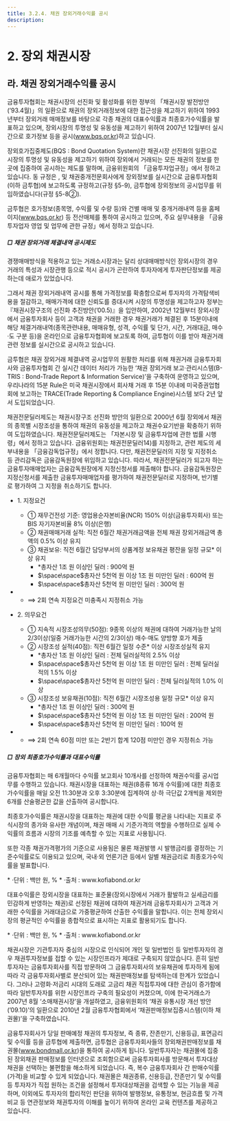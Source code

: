 ```yaml
---
title: 3.2.4. 채권 장외거래수익률 공시
description:
---
```

# 2. 장외 채권시장

## 라. 채권 장외거래수익률 공시 

금융투자협회는 채권시장의 선진화 및 활성화를 위한 정부의 「채권시장 발전방안(’93.4월)」의 일환으로 채권의 장외거래정보에 대한 접근성을 제고하기 위하여 1993년부터 장외거래 매매정보를 바탕으로 각종 채권의 대표수익률과 최종호가수익률을 발표하고 있으며, 장외시장의 투명성 및 유동성을 제고하기 위하여 2007년 12월부터 실시간으로 호가정보 등을 공시(www.bqs.or.kr)하고 있습니다.

<Accordion>
<AccordionTab header="[참 고] 장외호가집중제도 (금융투자업규정 §5-8~5-9)">

장외호가집중제도(BQS : Bond Quotation System)란 채권시장 선진화의 일환으로 시장의 투명성 및 유동성을 제고하기 위하여 장외에서 거래되는 모든 채권의 정보를 한 곳에 집중하여 공시하는 제도를 말하며, 금융위원회의 「금융투자업규정」에서 정하고 있습니다. 동 규정은 <GTooltip label="투자매매업자" desc="자기매매업무를 수행하는 금융투자회사"/>, <GTooltip label="은행, 종합금융회사, 증권금융회사" desc="투자매매업의 겸영인가를 받은 회사"/> 및 채권중개전문회사에게 장외정보를 실시간으로 금융투자협회(이하 금투협)에 보고하도록 규정하고(규정 §5-9), 금투협에 장외정보의 공시업무를 위임하였습니다(규정 §5-8②). 

금투협은 호가정보(종목명, 수익률 및 수량 등)와 건별 매매 및 중개거래내역 등을 홈페이지(www.bqs.or.kr) 등 전산매체를 통하여 공시하고 있으며, 주요 실무내용을 「금융투자업자 영업 및 업무에 관한 규정」에서 정하고 있습니다. 

</AccordionTab>
</Accordion>

##### □ 채권 장외거래 체결내역 공시제도

경쟁매매방식을 적용하고 있는 거래소시장과는 달리 상대매매방식인 장외시장의 경우 거래의 특성과 시장관행 등으로 적시 공시가 곤란하여 투자자에게 투자판단정보를 제공하는데 애로가 있었습니다. 

그래서 채권 장외거래내역 공시를 통해 가격정보를 확충함으로써 투자자의 가격탐색비용을 절감하고, 매매가격에 대한 신뢰도를 증대시켜 시장의 투명성을 제고하고자 정부는 『채권시장구조의 선진화 추진방안(’00.5)』을 입안하여, 2002년 12월부터 장외시장에서 금융투자회사 등이 고객과 채권을 거래한 경우 채권거래가 체결된 후 15분<GTooltipIcon desc="2000년 7월: 30분 ─> 2001년 8월: 5분 ─> 2002년 12월: 15분으로 단축" severity="info"/>이내에 해당 체결거래내역(종목관련내용, 매매유형, 성격, 수익률 및 단가, 시간, 거래대금, 매수·도 구분 등)을 온라인으로 금융투자협회에 보고토록 하여, 금투협이 이를 받아 채권거래관련 정보를 실시간으로 공시하고 있습니다<GTooltipIcon desc="금융투자업규정§5-8② (장외거래정보의 공시 등)에 따라 협회는 투자매매업자 등 또는 투자자가 장외거래를 함에 있어서 참고할 수 있도록 장외시장에서의 채권거래수익률, 호가정보, 건별 매매·중개거래내역 등을 관리·공시하여야 함" severity="info"/>.

금투협은 채권 장외거래 체결내역 공시업무의 원활한 처리를 위해 채권거래 금융투자회사와 금융투자협회 간 실시간 데이터 처리가 가능한 ‘채권 장외거래 보고·관리시스템(B-TRIS : Bond-Trade Report & Information Service)’을 구축하여 운영하고 있으며, 우리나라의 15분 Rule은 미국 채권시장에서 회사채 거래 후 15분 이내에 미국증권업협회에 보고하는 TRACE(Trade Reporting & Compliance Engine)시스템 보다 2년 앞서 도입되었습니다.

<GCallout title="업무 흐름도" severity="warn">
<GCenterImg src="/bm/320_5_pic.jpg" width="550" />
</GCallout>

<Accordion>
<AccordionTab header="[참 고]장외채권전문딜러 (법 시행령 §180 및 금융투자업규정 §5-10~5-17)" toggleable>

채권전문딜러제도는 채권시장구조 선진화 방안의 일환으로 2000년 6월 장외에서 채권의 종목별 시장조성을 통하여 채권의 유동성을 제고하고 채권수요기반을 확충하기 위하여 도입하였습니다. 채권전문딜러제도는 「자본시장 및 금융투자업에 관한 법률 시행령」에서 정하고 있습니다. 금융위원회는 채권전문딜러14)를 지정하고, 관련 제도의 세부내용을 「금융감독업규정」에서 정합니다. 다만, 채권전문딜러의 지정 및 지정취소 등 관리감독은 금융감독원장에 위임하고 있습니다. 따라서, 채권전문딜러가 되고자 하는 금융투자매매업자는 금융감독원장에게 지정신청서를 제출해야 합니다. 금융감독원장은 지정신청서를 제출한 금융투자매매업자를 평가하여 채권전문딜러로 지정하며, 반기별로 평가하여 그 지정을 취소하기도 합니다.

* 1\. 지정요건
    * ① 재무건전성 기준: 영업용순자본비율(NCR) 150% 이상(금융투자회사) 또는 BIS 자기자본비율 8% 이상(은행)
    * ② 채권매매거래 실적: 직전 6월간 채권거래금액을 전체 채권 장외거래금액 총액의 0.5% 이상 유지
    * ③ 채권보유: 직전 6월간 담당부서의 상품계정 보유채권 평잔을 일정 규모* 이상 유지
        * *총자산 1조 원 이상인 딜러 : 900억 원
        * $\space\space$총자산 5천억 원 이상 1조 원 미만인 딜러 : 600억 원
        * $\space\space$총자산 5천억 원 미만인 딜러 : 300억 원
 *
    * $\implies$ 2회 연속 지정요건 미충족시 지정취소 가능

* 2\. 의무요건
    * ① 지속적 시장조성의무(50점): 9종목 이상의 채권에 대하여 거래가능한 날의 2/3이상(일중 거래가능한 시간의 2/3이상) 매수·매도 양방향 호가 제출
    * ② 시장조성 실적(40점): 직전 6월간 일정 수준* 이상 시장조성실적 유지
        * *총자산 1조 원 이상인 딜러 : 전체 딜러실적의 2.5% 이상
        * $\space\space$총자산 5천억 원 이상 1조 원 미만인 딜러 : 전체 딜러실적의 1.5% 이상
        * $\space\space$총자산 5천억 원 미만인 딜러 : 전체 딜러실적의 1.0% 이상
    * ③ 시장조성 보유채권(10점): 직전 6월간 시장조성용 일정 규모* 이상 유지
        * *총자산 1조 원 이상인 딜러 : 300억 원
        * $\space\space$총자산 5천억 원 이상 1조 원 미만인 딜러 : 200억 원
        * $\space\space$총자산 5천억 원 미만인 딜러 : 100억 원
*
    * $\implies$ 2회 연속 60점 미만 또는 2반기 합계 120점 미만인 경우 지정취소 가능

</AccordionTab>
</Accordion>

##### □ 장외 최종호가수익률과 대표수익률

금융투자협회는 매 6개월마다 수익률 보고회사 10개사를 선정하여 채권수익률 공시업무를 수행하고 있습니다. 채권시장을 대표하는 채권(8종류 16개 수익률)에 대한 최종호가수익률을 매일 오전 11:30분과 오후 3:30분에 집계하여 상·하 극단값 2개씩을 제외한 6개를 산술평균한 값을 산출하여 공시합니다. 

최종호가수익률은 채권시장을 대표하는 채권에 대한 수익률 평균을 나타내는 지표로 주식시장의 종가와 유사한 개념이며, 채권 매매 시 기준가격의 역할을 수행하므로 실제 수익률의 흐름과 시장의 기조를 예측할 수 있는 지표로 사용됩니다. 

또한 각종 채권가격평가의 기준으로 사용됨은 물론 채권발행 시 발행금리를 결정하는 기준수익률로도 이용되고 있으며, 국내·외 언론기관 등에서 일별 채권금리로 최종호가수익률을 발표합니다.

<GCallout title="장외 최종호가수익률('14.6.30)" severity="warn">
<GCenterImg src="/bm/324_1_tab.jpg" width="500"/>
<Cmt>
* ·단위 : 백만 원, %
* ·출처 : www.kofiabond.or.kr
</Cmt>
</GCallout>

대표수익률은 장외시장을 대표하는 표준물(장외시장에서 거래가 활발하고 실세금리를 민감하게 반영하는 채권)로 선정된 채권에 대하여 채권거래 금융투자회사가 고객과 거래한 수익률을 거래대금으로 가중평균하여 산출한 수익률을 말합니다. 이는 전체 장외시장의 평균적인 수익률을 종합적으로 표시하는 지표로 활용되기도 합니다.

<GCallout title="장외 거래대표수익률('14.6.30)" severity="warn">
<GCenterImg src="/bm/324_2_tab.jpg" />
<Cmt>
* ·단위 : 백만 원, %
* ·출처 : www.kofiabond.or.kr
</Cmt>
</GCallout>

<Accordion>
<AccordionTab header="[참 고] 장외 채권판매정보집중시스템 (채권몰)" toggleable>

채권시장은 기관투자자 중심의 시장으로 인식되어 개인 및 일반법인 등 일반투자자의 경우 채권투자정보를 접할 수 있는 시장인프라가 제대로 구축되지 않았습니다. 흔히 일반투자자는 금융투자회사를 직접 방문하여 그 금융투자회사의 보유채권에 투자하게 됨에 따라 각 금융투자회사별로 분산되어 있는 채권판매정보를 탐색하는데 한계가 있었습니다. 그러나 고령화·저금리 시대의 도래로 고금리 채권 직접투자에 대한 관심이 증가함에 따라 일반투자자를 위한 시장인프라 구축의 필요성이 커졌으며, 이에 한국거래소가 2007년 8월 ‘소매채권시장’을 개설하였고, 금융위원회의 ‘채권 유통시장 개선 방안(’09.10)’의 일환으로 2010년 2월 금융투자협회에서 ‘채권판매정보집중시스템(이하 채권몰)’을 구축하였습니다. 

금융투자회사가 당일 판매예정 채권의 투자정보, 즉 종류, 잔존만기, 신용등급, 표면금리 및 수익률 등을 금투협에 제출하면, 금투협은 금융투자회사들의 장외채권판매정보를 채권몰(www.bondmall.or.kr)을 통하여 공시하게 됩니다. 일반투자자는 채권몰에 집중된 장외채권 판매정보를 인터넷으로 조회함으로써 금융투자회사를 방문해서 투자대상채권을 선택하는 불편함을 해소하게 되었습니다. 즉, 복수 금융투자회사 간 판매수익률(가격)을 비교할 수 있게 되었습니다. 채권몰은 채권종류, 신용등급, 잔존만기 및 수익률 등 투자자가 직접 원하는 조건을 설정해서 투자대상채권을 검색할 수 있는 기능을 제공하며, 이외에도 투자자의 합리적인 판단을 위하여 발행정보, 유통정보, 현금흐름 및 가격비교 등 연관정보와 채권투자의 이해를 높이기 위하여 온라인 교육 컨텐츠를 제공하고 있습니다.

</AccordionTab>
</Accordion>

